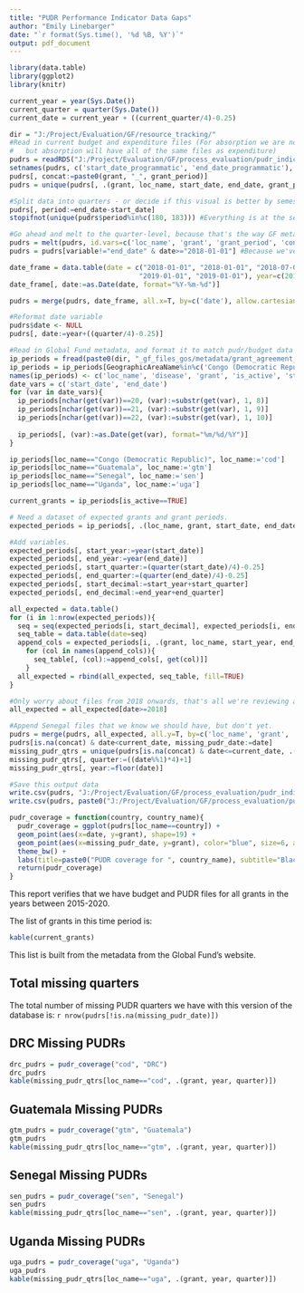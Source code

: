 ```yaml
---
title: "PUDR Performance Indicator Data Gaps"
author: "Emily Linebarger"
date: "`r format(Sys.time(), '%d %B, %Y')`"
output: pdf_document
---
```


```r
library(data.table) 
library(ggplot2)
library(knitr)

current_year = year(Sys.Date())
current_quarter = quarter(Sys.Date())
current_date = current_year + ((current_quarter/4)-0.25)

dir = "J:/Project/Evaluation/GF/resource_tracking/"
#Read in current budget and expenditure files (For absorption we are not trying to make a complete time series, so this check is less relevant, 
#   but absorption will have all of the same files as expenditure)
pudrs = readRDS("J:/Project/Evaluation/GF/process_evaluation/pudr_indicator_extraction/prepped_data/all_prepped_data.rds")
setnames(pudrs, c('start_date_programmatic', 'end_date_programmatic'), c('start_date', 'end_date'))
pudrs[, concat:=paste0(grant, "_", grant_period)]
pudrs = unique(pudrs[, .(grant, loc_name, start_date, end_date, grant_period, concat)])

#Split data into quarters - or decide if this visual is better by semester. 
pudrs[, period:=end_date-start_date] 
stopifnot(unique(pudrs$period%in%c(180, 183))) #Everything is at the semester-level right now. 

#Go ahead and melt to the quarter-level, because that's the way GF metadata is formatted. 
pudrs = melt(pudrs, id.vars=c('loc_name', 'grant', 'grant_period', 'concat', 'period'), value.name='date')
pudrs = pudrs[variable!="end_date" & date>="2018-01-01"] #Because we've verified that everything is at the semester-level, we don't need to keep the end date. And we only care about data from 2018 and on. 

date_frame = data.table(date = c("2018-01-01", "2018-01-01", "2018-07-01", "2018-07-01", 
                                "2019-01-01", "2019-01-01"), year=c(2018, 2018, 2018, 2018, 2019, 2019), quarter=c(1, 2, 3, 4, 1, 2))
date_frame[, date:=as.Date(date, format="%Y-%m-%d")]

pudrs = merge(pudrs, date_frame, all.x=T, by=c('date'), allow.cartesian=T)

#Reformat date variable 
pudrs$date <- NULL
pudrs[, date:=year+((quarter/4)-0.25)]

#Read in Global Fund metadata, and format it to match pudr/budget data above. 
ip_periods = fread(paste0(dir, "_gf_files_gos/metadata/grant_agreement_implementation_periods_dataset_201963.csv"))
ip_periods = ip_periods[GeographicAreaName%in%c('Congo (Democratic Republic)', 'Guatemala', 'Uganda', 'Senegal'), .(GeographicAreaName, ComponentName, GrantAgreementNumber, IsActive, ImplementationPeriodStartDate, ImplementationPeriodEndDate)]
names(ip_periods) <- c('loc_name', 'disease', 'grant', 'is_active', 'start_date', 'end_date') #Only need implementation period variables here! 
date_vars = c('start_date', 'end_date')
for (var in date_vars){
  ip_periods[nchar(get(var))==20, (var):=substr(get(var), 1, 8)]
  ip_periods[nchar(get(var))==21, (var):=substr(get(var), 1, 9)]
  ip_periods[nchar(get(var))==22, (var):=substr(get(var), 1, 10)]
  
  ip_periods[, (var):=as.Date(get(var), format="%m/%d/%Y")]
}

ip_periods[loc_name=="Congo (Democratic Republic)", loc_name:='cod']
ip_periods[loc_name=="Guatemala", loc_name:='gtm']
ip_periods[loc_name=="Senegal", loc_name:='sen']
ip_periods[loc_name=="Uganda", loc_name:='uga']

current_grants = ip_periods[is_active==TRUE]

# Need a dataset of expected grants and grant periods. 
expected_periods = ip_periods[, .(loc_name, grant, start_date, end_date)]

#Add variables. 
expected_periods[, start_year:=year(start_date)]
expected_periods[, end_year:=year(end_date)]
expected_periods[, start_quarter:=(quarter(start_date)/4)-0.25] 
expected_periods[, end_quarter:=(quarter(end_date)/4)-0.25] 
expected_periods[, start_decimal:=start_year+start_quarter]
expected_periods[, end_decimal:=end_year+end_quarter]

all_expected = data.table()
for (i in 1:nrow(expected_periods)){
  seq = seq(expected_periods[i, start_decimal], expected_periods[i, end_decimal], by=0.25)
  seq_table = data.table(date=seq)
  append_cols = expected_periods[i, .(grant, loc_name, start_year, end_year, start_quarter, end_quarter)]
    for (col in names(append_cols)){
      seq_table[, (col):=append_cols[, get(col)]]
    }  
  all_expected = rbind(all_expected, seq_table, fill=TRUE)
}

#Only worry about files from 2018 onwards, that's all we're reviewing at this point. EL 10/8/2019 
all_expected = all_expected[date>=2018]

#Append Senegal files that we know we should have, but don't yet. 
pudrs = merge(pudrs, all_expected, all.y=T, by=c('loc_name', 'grant', 'date'))
pudrs[is.na(concat) & date<current_date, missing_pudr_date:=date]
missing_pudr_qtrs = unique(pudrs[is.na(concat) & date<=current_date, .(loc_name, grant, date)])
missing_pudr_qtrs[, quarter:=((date%%1)*4)+1]
missing_pudr_qtrs[, year:=floor(date)]

#Save this output data
write.csv(pudrs, "J:/Project/Evaluation/GF/process_evaluation/pudr_indicator_extraction/prepped_data/missing_pudr_coverage.csv", row.names=F)
write.csv(pudrs, paste0("J:/Project/Evaluation/GF/process_evaluation/pudr_indicator_extraction/prepped_data/archive/missing_pudr_coverage_", Sys.Date(), ".csv"), row.names=F)

pudr_coverage = function(country, country_name){
  pudr_coverage = ggplot(pudrs[loc_name==country]) + 
  geom_point(aes(x=date, y=grant), shape=19) + 
  geom_point(aes(x=missing_pudr_date, y=grant), color="blue", size=6, alpha=0.5, shape=15) +
  theme_bw() + 
  labs(title=paste0("PUDR coverage for ", country_name), subtitle="Black circles show expected grant quarters,\nand colored squares show missing data", x="Date", y="Grant", caption="*Only for grants active during 2015-2020")
  return(pudr_coverage)
}

```

This report verifies that we have budget and PUDR files for all grants in the years between 2015-2020.  

The list of grants in this time period is:  
```r
kable(current_grants)
```

This list is built from the metadata from the Global Fund's website.  

## Total missing quarters
The total number of missing PUDR quarters we have with this version of the database is: `r nrow(pudrs[!is.na(missing_pudr_date)])`

## DRC Missing PUDRs
```r
drc_pudrs = pudr_coverage("cod", "DRC")
drc_pudrs
kable(missing_pudr_qtrs[loc_name=="cod", .(grant, year, quarter)])
```

## Guatemala Missing PUDRs
```r
gtm_pudrs = pudr_coverage("gtm", "Guatemala")
gtm_pudrs
kable(missing_pudr_qtrs[loc_name=="gtm", .(grant, year, quarter)])
```

## Senegal Missing PUDRs
```r
sen_pudrs = pudr_coverage("sen", "Senegal")
sen_pudrs
kable(missing_pudr_qtrs[loc_name=="sen", .(grant, year, quarter)])
```

## Uganda Missing PUDRs
```r
uga_pudrs = pudr_coverage("uga", "Uganda")
uga_pudrs
kable(missing_pudr_qtrs[loc_name=="uga", .(grant, year, quarter)])
```

